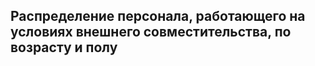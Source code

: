 ## Распределение персонала, работающего на условиях внешнего совместительства, по возрасту  и полу {#by-worker-demography}

